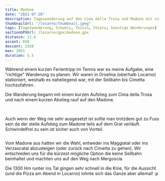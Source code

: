 ```yaml
---
title: Madone
date: "2021-07-20"
description: Tageswanderung auf den Cima della Trosa und Madone mit viiiel Abstieg!
thumbnailUrl: "/locarno/thumbnail.jpeg"
tags: [Tageswanderung, Schweiz, Tessin, Chiara, Sonstige Wanderungen]
sectionGPXUrl: /locarno/gpx/madone.gpx
distance: 11.6
ascent: 650
descent: 1550
max: 2051
duration: 5.5
---
```


Während einem kurzen Ferientripp im Tennis war es meine Aufgabe, eine "richtige" Wanderung zu planen. Wir waren in Orselina (oberhalb Locarno) stationiert, weshalb es naheliegend war, mit der Seilbahn bis Cimetta hochzufahren.

Die Wanderung begann mit einem kurzen Aufstieg zum Cima della Trosa und nach einem kurzen Abstieg rauf auf den Madone.

<Img
	imageUrl="/locarno/6.jpeg"
	description="Im Aufstieg zum Cima della Trosa, mit dem Madone im Hintergrund"
/>
<Img
	imageUrl="/locarno/7.jpeg"
	description="Panorama vom Cima della Trosa. Madone links im Bild, Lago di Maggiore rechts hinten."
/>

Auch wenn der Weg nie sehr ausgesetzt ist sollte man trotzdem gut zu Fuss sein da der steile Aufstieg zum Madone teils auf dem Grat verläuft. Schwindelfrei zu sein ist sicher auch von Vorteil.

<Img
	imageUrl="/locarno/8.jpeg"
	description="Endlich oben angekommen! Madone, 2051 M.ü.M."
/>

Vom Madone aus hatten wir die Wahl, entweder ins Maggiatal oder ins Verzascatal abzusteigen (oder zurück nach Cimetta zu gehen). Wir entschieden uns für die kürzest mögliche Option die keine Seilbahn beinhaltet und machten uns auf den Weg nach Mergoscia.

Die 1300 Hm runter ins Tal gingen sehr schnell in die Knie, für die Aussicht (und die Pizza am Abend in Locarno) lohnte sich das Ganze aber allemal! :p

<Img imageUrl="/locarno/9.jpeg" description="Blick ins Verzascatal runter" />
